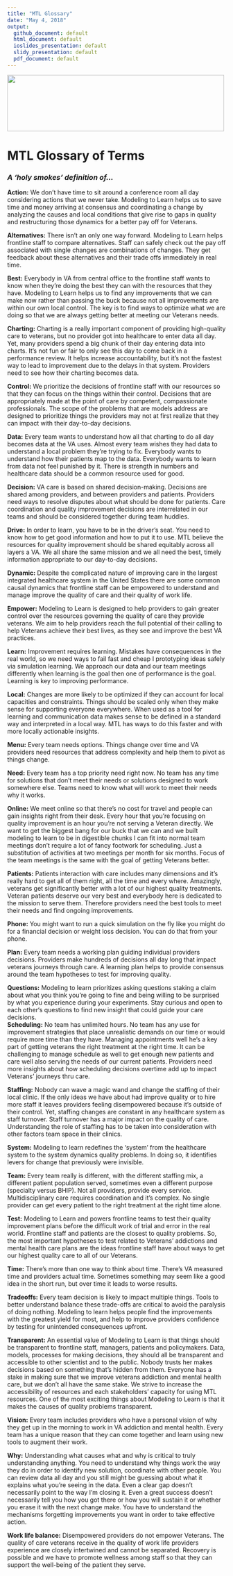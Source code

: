 ```yaml
---
title: "MTL Glossary"
date: "May 4, 2018"
output: 
  github_document: default
  html_document: default
  ioslides_presentation: default
  slidy_presentation: default
  pdf_document: default
---
```


<!-- MTL Logo, HTML img tag -->
<img src = "https://raw.githubusercontent.com/lzim/teampsd/teampsd_style/mtl_logo/mtl_testdontguess_sm.png"
     height = "130" width = "500">   


# MTL Glossary of Terms

### *A ‘holy smokes’ definition of...*

**Action:** We don’t have time to sit around a conference room all day considering actions that we never take. Modeling to Learn helps us to save time and money arriving at consensus and coordinating a change by analyzing the causes and local conditions that give rise to gaps in quality and restructuring those dynamics for a better pay off for Veterans.  

**Alternatives:** There isn’t an only one way forward. Modeling to Learn helps frontline staff to compare alternatives. Staff can safely check out the pay off associated with single changes are combinations of changes. They get feedback about these alternatives and their trade offs immediately in real time.  

**Best:** Everybody in VA from central office to the frontline staff wants to know when they’re doing the best they can with the resources that they have. Modeling to Learn helps us to find any improvements that we can make now rather than passing the buck because not all improvements are within our own local control. The key is to find ways to optimize what we are doing so that we are always getting better at meeting our Veterans needs.  

**Charting:** Charting is a really important component of providing high-quality care to veterans, but no provider got into healthcare to enter data all day. Yet, many providers spend a big chunk of their day entering data into charts. It’s not fun or fair to only see this day to come back in a performance review. It helps increase accountability, but it’s not the fastest way to lead to improvement due to the delays in that system. Providers need to see how their charting becomes data.  

**Control:** We prioritize the decisions of frontline staff with our resources so that they can focus on the things within their control. Decisions that are appropriately made at the point of care by competent, compassionate professionals. The scope of the problems that are models address are designed to prioritize things the providers may not at first realize that they can impact with their day-to-day decisions.  

**Data:** Every team wants to understand how all that charting to do all day becomes data at the VA uses. Almost every team wishes they had data to understand a local problem they’re trying to fix. Everybody wants to understand how their patients map to the data. Everybody wants to learn from data not feel punished by it. There is strength in numbers and healthcare data should be a common resource used for good.  

**Decision:** VA care is based on shared decision-making. Decisions are shared among providers, and between providers and patients. Providers need ways to resolve disputes about what should be done for patients. Care coordination and quality improvement decisions are interrelated in our teams and should be considered together during team huddles.  

**Drive:** In order to learn, you have to be in the driver’s seat. You need to know how to get good information and how to put it to use. MTL believe the resources for quality improvement should be shared equitably across all layers a VA. We all share the same mission and we all need the best, timely information appropriate to our day-to-day decisions.  

**Dynamic:** Despite the complicated nature of improving care in the largest integrated healthcare system in the United States there are some common causal dynamics that frontline staff can be empowered to understand and manage improve the quality of care and their quality of work life.  

**Empower:** Modeling to Learn is designed to help providers to gain greater control over the resources governing the quality of care they provide veterans. We aim to help providers reach the full potential of their calling to help Veterans achieve their best lives, as they see and improve the best VA practices.  

**Learn:** Improvement requires learning. Mistakes have consequences in the real world, so we need ways to fail fast and cheap I prototyping ideas safely via simulation learning. We approach our data and our team meetings differently when learning is the goal then one of performance is the goal. Learning is key to improving performance.  

**Local:** Changes are more likely to be optimized if they can account for local capacities and constraints. Things should be scaled only when they make sense for supporting everyone everywhere. When used as a tool for learning and communication data makes sense to be defined in a standard way and interpreted in a local way. MTL has ways to do this faster and with more locally actionable insights.  

**Menu:** Every team needs options. Things change over time and VA providers need resources that address complexity and help them to pivot as things change.  

**Need:** Every team has a top priority need right now. No team has any time for solutions that don’t meet their needs or solutions designed to work somewhere else. Teams need to know what will work to meet their needs why it works.  

**Online:** We meet online so that there’s no cost for travel and people can gain insights right from their desk. Every hour that you’re focusing on quality improvement is an hour you’re not serving a Veteran directly. We want to get the biggest bang for our buck that we can and we built modeling to learn to be in digestible chunks I can fit into normal team meetings don’t require a lot of fancy footwork for scheduling. Just a substitution of activities at two meetings per month for six months. Focus of the team meetings is the same with the goal of getting Veterans better.  

**Patients:** Patients interaction with care includes many dimensions and it’s really hard to get all of them right, all the time and every where. Amazingly, veterans get significantly better with a lot of our highest quality treatments. Veteran patients deserve our very best and everybody here is dedicated to the mission to serve them. Therefore providers need the best tools to meet their needs and find ongoing improvements.  

**Phone:** You might want to run a quick simulation on the fly like you might do for a financial decision or weight loss decision. You can do that from your phone.   

**Plan:** Every team needs a working plan guiding individual providers decisions. Providers make hundreds of decisions all day long that impact veterans journeys through care. A learning plan helps to provide consensus around the team hypotheses to test for improving quality.  

**Questions:** Modeling to learn prioritizes asking questions staking a claim about what you think you’re going to fine and being willing to be surprised by what you experience during your experiments. Stay curious and open to each other‘s questions to find new insight that could guide your care decisions.  
**Scheduling:** No team has unlimited hours. No team has any use for improvement strategies that place unrealistic demands on our time or would require more time than they have. Managing appointments well he’s a key part of getting veterans the right treatment at the right time. It can be challenging to manage schedule as well to get enough new patients and care well also serving the needs of our current patients. Providers need more insights about how scheduling decisions overtime add up to impact Veterans’ journeys thru care.  

**Staffing:** Nobody can wave a magic wand and change the staffing of their local clinic. If the only ideas we have about had improve quality or to hire more staff it leaves providers feeling disempowered because it’s outside of their control. Yet, staffing changes are constant in any healthcare system as staff turnover. Staff turnover has a major impact on the quality of care. Understanding the role of staffing has to be taken into consideration with other factors team space in their clinics.  

**System:** Modeling to learn redefines the ‘system’ from the healthcare system to the system dynamics quality problems. In doing so, it identifies levers for change that previously were invisible.  

**Team:** Every team really is different, with the different staffing mix, a different patient population served, sometimes even a different purpose (specialty versus BHIP). Not all providers, provide every service. Multidisciplinary care requires coordination and it’s complex. No single provider can get every patient to the right treatment at the right time alone.  

**Test:** Modeling to Learn and powers frontline teams to test their quality improvement plans before the difficult work of trial and error in the real world. Frontline staff and patients are the closest to quality problems. So, the most important hypotheses to test related to Veterans’ addictions and mental health care plans are the ideas frontline staff have about ways to get our highest quality care to all of our Veterans.  

**Time:** There’s more than one way to think about time. There’s VA measured time and providers actual time. Sometimes something may seem like a good idea in the short run, but over time it leads to worse results.  

**Tradeoffs:** Every team decision is likely to impact multiple things. Tools to better understand balance these trade-offs are critical to avoid the paralysis of doing nothing. Modeling to learn helps people find the improvements with the greatest yield for most, and help to improve providers confidence by testing for unintended consequences upfront.  

**Transparent:** An essential value of Modeling to Learn is that things should be transparent to frontline staff, managers, patients and policymakers. Data, models, processes for making decisions, they should all be transparent and accessible to other scientist and to the public. Nobody trusts her makes decisions based on something that’s hidden from them. Everyone has a stake in making sure that we improve veterans addiction and mental health care, but we don’t all have the same stake. We strive to increase the accessibility of resources and each stakeholders’ capacity for using MTL resources. One of the most exciting things about Modeling to Learn is that it makes the causes of quality problems transparent.  

**Vision:** Every team includes providers who have a personal vision of why they get up in the morning to work in VA addiction and mental health. Every team has a unique reason that they can come together and learn using new tools to augment their work.  

**Why:** Understanding what causes what and why is critical to truly understanding anything. You need to understand why things work the way they do in order to identify new solution, coordinate with other people. You can review data all day and you still might be guessing about what it explains what you’re seeing in the data. Even a clear gap doesn’t necessarily point to the way I’m closing it. Even a great success doesn’t necessarily tell you how you got there or how you will sustain it or whether you erase it with the next change make. You have to understand the mechanisms forgetting improvements you want in order to take effective action.  

**Work life balance:** Disempowered providers do not empower Veterans. The quality of care veterans receive in the quality of work life providers experience are closely intertwined and cannot be separated. Recovery is possible and we have to promote wellness among staff so that they can support the well-being of the patient they serve.  

